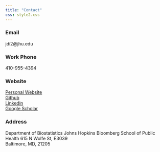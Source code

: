 ```yaml
---
title: "Contact"
css: style2.css
---
```


### Email
 jdi2@jhu.edu

### Work Phone
 410-955-4394
 
### Website
 [Personal Website](http://junruidi.github.io)  
 [Github](https://github.com/junruidi)  
 [Linkedin](https://www.linkedin.com/in/junruidi)   
 [Google Scholar](https://scholar.google.com/citations?user=9YSnIL4AAAAJ&hl=en)

### Address
 Department of Biostatistics
 Johns Hopkins Bloomberg School of Public Health
 615 N Wolfe St, E3039  
 Baltimore, MD, 21205

